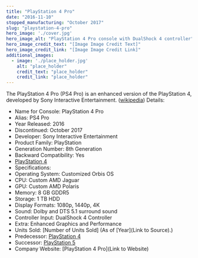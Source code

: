 ```yaml
---
title: "PlayStation 4 Pro"
date: "2016-11-10"
stopped_manufacturing: "October 2017"
slug: "playstation-4-pro"
hero_image: './cover.jpg'
hero_image_alt: "PlayStation 4 Pro console with DualShock 4 controller"
hero_image_credit_text: "[Image Image Credit Text]"
hero_image_credit_link: "[Image Image Credit Link]"
additional_images:
  - image: './place_holder.jpg'
    alt: "place_holder"
    credit_text: "place_holder"
    credit_link: "place_holder"
---
```

The PlayStation 4 Pro (PS4 Pro) is an enhanced version of the PlayStation 4, developed by Sony Interactive Entertainment. ([wikipedia](https://en.wikipedia.org.org/wiki/PlayStation_4_Pro))
Details:
- Name for Console: PlayStation 4 Pro
- Alias: PS4 Pro
- Year Released: 2016
- Discontinued: October 2017
- Developer: Sony Interactive Entertainment
- Product Family: PlayStation
- Generation Number: 8th Generation
- Backward Compatibility: Yes
- [PlayStation 4](../)
- Specifications:
- Operating System: Customized Orbis OS
- CPU: Custom AMD Jaguar
- GPU: Custom AMD Polaris
- Memory: 8 GB GDDR5
- Storage: 1 TB HDD
- Display Formats: 1080p, 1440p, 4K
- Sound: Dolby and DTS 5.1 surround sound
- Controller Input: DualShock 4 Controller
- Extra: Enhanced Graphics and Performance
- Units Sold: [Number of Units Sold] (As of [Year](Link to Source).)
- Predecessor: [PlayStation 4](../)
- Successor: [PlayStation 5](../)
- Company Website: [PlayStation 4 Pro](Link to Website)
